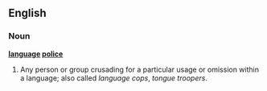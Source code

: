 ==English==

===Noun===

'''[[language]] [[police]]'''

# Any person or group crusading for a particular usage or omission within a language; also called ''language cops'', ''tongue troopers''.